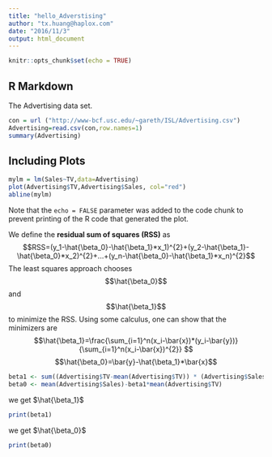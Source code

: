 ```yaml
---
title: "hello_Adverstising"
author: "tx.huang@haplox.com"
date: "2016/11/3"
output: html_document
---
```


```r
knitr::opts_chunk$set(echo = TRUE)
```

## R Markdown

The Advertising data set.

```r
con = url ("http://www-bcf.usc.edu/~gareth/ISL/Advertising.csv")
Advertising=read.csv(con,row.names=1)
summary(Advertising)

```

## Including Plots

```r
mylm = lm(Sales~TV,data=Advertising)
plot(Advertising$TV,Advertising$Sales, col="red")
abline(mylm) 
```

Note that the `echo = FALSE` parameter was added to the code chunk to prevent printing of the R code that generated the plot.

We define the **residual sum of squares (RSS)** as
$$RSS=(y_1-\hat{\beta_0}-\hat{\beta_1}*x_1)^{2}+(y_2-\hat{\beta_1}-\hat{\beta_0}*x_2)^{2}+...+(y_n-\hat{\beta_0}-\hat{\beta_1}*x_n)^{2}$$
The least squares approach chooses $$\hat{\beta_0}$$ and $$\hat{\beta_1}$$ to minimize the RSS. Using some calculus, one can show that the minimizers are
$$\hat{\beta_1}=\frac{\sum_{i=1}^n(x_i-\bar{x})*(y_i-\bar{y})}{\sum_{i=1}^n(x_i-\bar{x})^{2}} $$
$$\hat{\beta_0}=\bar{y}-\hat{\beta_1}*\bar{x}$$
```r
beta1 <- sum((Advertising$TV-mean(Advertising$TV)) * (Advertising$Sales-mean(Advertising$Sales)))  / sum((Advertising$TV-mean(Advertising$TV))^2)
beta0 <- mean(Advertising$Sales)-beta1*mean(Advertising$TV)

```
we get $\hat{\beta_1}$
```r
print(beta1)
```
we get $\hat{\beta_0}$
```r
print(beta0)
```
